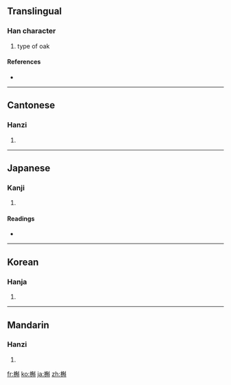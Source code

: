 ==Translingual==

===Han character===
{{Han char|rn=75|rad=木|as=11|sn=15|four=4490<sub>0</sub>|canj=木弓月十 (DNBJ)}}

# type of oak

====References====
* {{Han ref|kx=0547.180|dkj=15375|dj=0935.150|hdz=21283.020|uh=69F2|ud=27122|bh=E5DA|bd=58842}}

----

==Cantonese==

===Hanzi===
{{yue-hanzi|jyut=|y=huk6}}

# {{defn|Cantonese|sort=木11}}

----

==Japanese==

===Kanji===
{{ja-kanji|grade=|rs=木11}}

# {{defn|Japanese|sort=木11}}

====Readings====
* {{ja-readings|on=[[こく]] (koku)|kun=[[かしわ]] (kashiwa)}}

----

==Korean==

===Hanja===
{{ko-hanja|hangeul=곡|eumhun=|rv=gok|mr=kok|y=kok}}

# {{defn|Korean|sort=木11}}

----

==Mandarin==

===Hanzi===
{{cmn-hanzi|pin=[[hú]] ([[hu2]]), [[jiāng]] ([[jiang1]])|wg=hu<sup>2</sup>, chiang<sup>1</sup>}}

# {{defn|Mandarin|sort=木11}}

[[fr:槲]]
[[ko:槲]]
[[ja:槲]]
[[zh:槲]]